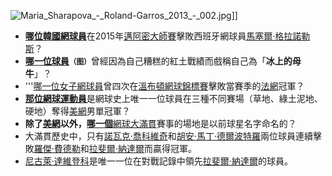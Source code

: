 [[File:Maria_Sharapova_-_Roland-Garros_2013_-_002.jpg|thumb]]]]
*'''[[鄭現|哪位韓國網球員]]'''在2015年[[邁阿密大師賽|邁阿密大師賽]]擊敗西班牙網球員[[馬塞爾·格拉諾勒斯|馬塞爾·格拉諾勒斯]]？
*'''[[瑪麗亞·莎拉波娃|哪一位球員]]<small>（图）</small>'''曾經因為自己糟糕的紅土戰績而戲稱自己為「'''冰上的母牛'''」？
*'''[[薩比娜·利斯基|哪一位女子網球員]]曾四次在[[溫布頓網球錦標賽|溫布頓網球錦標賽]]擊敗當賽季的[[法網|法網]]冠軍？
*'''[[吉米·康诺尔斯|那位網球運動員]]'''是網球史上唯一一位球員在三種不同賽場（草地、綠土泥地、硬地）奪得[[美國網球公開賽|美網]]男單冠軍？
*'''除了[[美網|美網]]以外，[[羅德·拉沃競技場|哪一個]]'''[[網球大滿貫|網球大滿貫]]賽事的場地是以前球星名字命名的？
*大滿貫歷史中，只有[[諾瓦克·喬科維奇|諾瓦克·喬科維奇]]和[[胡安·馬丁·德爾波特羅|胡安·馬丁·德爾波特羅]]兩位球員連續擊敗[[羅傑·費德勒|羅傑·費德勒]]和[[拉斐爾·納達爾|拉斐爾·納達爾]]而贏得冠軍。
*[[尼古萊·達維登科|尼古萊·達維登科]]是唯一一位在對戰記錄中領先[[拉斐爾·納達爾|拉斐爾·納達爾]]的球員。